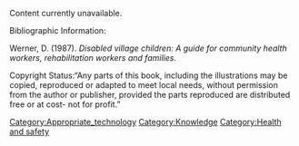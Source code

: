 Content currently unavailable. 

Bibliographic Information:

Werner, D. (1987). ''Disabled village children: A guide for community health workers, rehabilitation workers and families.''

Copyright Status:“Any parts of this book, including the illustrations may be copied, reproduced or adapted to meet local needs, without permission from the author or publisher, provided the parts reproduced are distributed free or at cost- not for profit.”

[[Category:Appropriate_technology]]
[[Category:Knowledge]]
[[Category:Health and safety]]